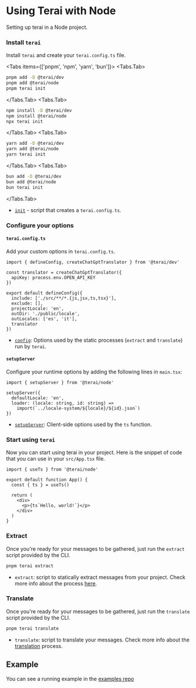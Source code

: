 
# Using Terai with Node

Setting up terai in a Node project.

<Steps>

### Install `terai`

Install `terai` and create your `terai.config.ts` file.

<Tabs items={['pnpm', 'npm', 'yarn', 'bun']}>
  <Tabs.Tab>
  ```sh copy
  pnpm add -D @terai/dev
  pnpm add @terai/node
  pnpm terai init
  ```
  </Tabs.Tab>
  <Tabs.Tab>
  ```sh copy
  npm install -D @terai/dev
  npm install @terai/node
  npx terai init
  ```
  </Tabs.Tab>
  <Tabs.Tab>
  ```sh copy
  yarn add -D @terai/dev
  yarn add @terai/node
  yarn terai init
  ```
  </Tabs.Tab>
  <Tabs.Tab>
  ```sh copy
  bun add -D @terai/dev
  bun add @terai/node
  bun terai init
  ```
  </Tabs.Tab>

</Tabs>

- [`init`](/docs/references/cli#terai-init) - script that creates a
  `terai.config.ts`.

### Configure your options

#### `terai.config.ts`

Add your custom options in `terai.config.ts`.

```tsx filename="terai.config.ts" copy
import { defineConfig, createChatGptTranslator } from '@terai/dev'

const translator = createChatGptTranslator({
  apiKey: process.env.OPEN_API_KEY
})

export default defineConfig({
  include: ['./src/**/*.{js,jsx,ts,tsx}'],
  exclude: [],
  projectLocale: 'en',
  outDir: './public/locale',
  outLocales: ['es', 'it'],
  translator
})
```

- [`config`](/docs/references/config): Options used by the static processes
  (`extract` and `translate`) run by `terai`.

#### `setupServer`

Configure your runtime options by adding the following lines in `main.tsx`:

```tsx filename="main.tsx" copy
import { setupServer } from '@terai/node'

setupServer({
  defaultLocale: 'en',
  loader: (locale: string, id: string) =>
    import(`../locale-system/${locale}/${id}.json`)
})
```

- [`setupServer`](/docs/references/setup-client): Client-side options used by
  the `ts` function.

### Start using `terai`

Now you can start using terai in your project. Here is the snippet of code that
you can use in your `src/App.tsx` file.

```tsx filename="App.tsx" copy
import { useTs } from '@terai/node'

export default function App() {
  const { ts } = useTs()

  return (
    <div>
      <p>{ts`Hello, world!`}</p>
    </div>
  )
}
```

### Extract

Once you're ready for your messages to be gathered, just run the `extract`
script provided by the CLI.

```sh
pnpm terai extract
```

- `extract`: script to statically extract messages from your project. Check more
  info about the process [here](/docs/concepts/extraction).

### Translate

Once you're ready for your messages to be gathered, just run the `translate`
script provided by the CLI.

```sh
pnpm terai translate
```

- `translate`: script to translate your messages. Check more info about the
  [translation](/docs/concepts/translation) process.

</Steps>

## Example

You can see a running example in the
[examples repo](https://github.com/terai/examples/tree/master/node)
